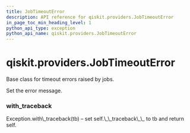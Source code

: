 ```yaml
---
title: JobTimeoutError
description: API reference for qiskit.providers.JobTimeoutError
in_page_toc_min_heading_level: 1
python_api_type: exception
python_api_name: qiskit.providers.JobTimeoutError
---
```


# qiskit.providers.JobTimeoutError

<Class id="qiskit.providers.JobTimeoutError" isDedicatedPage={true} github="https://github.com/qiskit/qiskit/tree/stable/0.18/qiskit/providers/exceptions.py" signature="JobTimeoutError(*message)" modifiers="exception">
  Base class for timeout errors raised by jobs.

  Set the error message.

  ### with\_traceback

  <Function id="qiskit.providers.JobTimeoutError.with_traceback" signature="with_traceback()">
    Exception.with\_traceback(tb) – set self.\_\_traceback\_\_ to tb and return self.
  </Function>
</Class>

